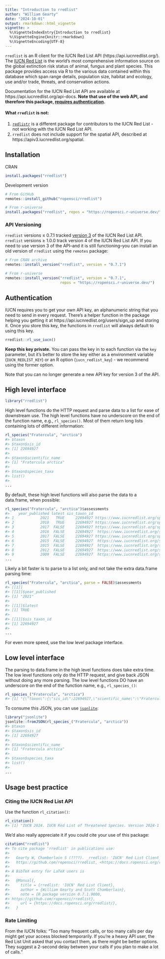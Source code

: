 ```yaml
---
title: "Introduction to rredlist"
author: "William Gearty"
date: "2024-10-01"
output: rmarkdown::html_vignette
vignette: >
  %\VignetteIndexEntry{Introduction to rredlist}
  %\VignetteEngine{knitr::rmarkdown}
  %\VignetteEncoding{UTF-8}
---
```


<!-- Generated by vignettes/precompile.R: do not edit by hand.
Please edit source in vignettes/source/_rredlist.Rmd -->


`rredlist` is an R client for the IUCN Red List API (https://api.iucnredlist.org/).
The [IUCN Red List](https://www.iucnredlist.org/) is the world’s most comprehensive information source on the global extinction risk status of animal, fungus and plant species. This package provides access via R to the various data contained within this database which span range details, population size, habitat and ecology, use and/or trade, threats, and conservation actions.

Documentation for the IUCN Red List API are available at https://api.iucnredlist.org/api-docs. **Note that use of the web API, and therefore this package, [requires authentication](#authentication).**

#### What `rredlist` is not:

1. [`redlistr`](https://cran.r-project.org/package=redlistr) is a different package for contributors to the IUCN Red List - not working with the IUCN Red List API.
2. `rredlist` does not include support for the spatial API, described at https://apiv3.iucnredlist.org/spatial.

## Installation

CRAN


``` r
install.packages("rredlist")
```

Development version


``` r
# From GitHub
remotes::install_github("ropensci/rredlist")

# From r-universe
install.packages("rredlist", repos = "https://ropensci.r-universe.dev/")
```

### API Versioning

`rredlist` versions ≤ 0.7.1 tracked [version 3](https://apiv3.iucnredlist.org/) of the IUCN Red List API. `rredlist` versions ≥ 1.0.0 track version 4 of the IUCN Red List API. If you need to use version 3 of the API--and it is still functioning--you can install an old version of `rredlist` using the `remotes` package:


``` r
# From CRAN archive
remotes::install_version("rredlist", version = "0.7.1")

# From r-universe
remotes::install_version("rredlist", version = "0.7.1",
                         repos = "https://ropensci.r-universe.dev/")
```

## Authentication

IUCN requires you to get your own API key, an alphanumeric string that you need to send in every request. There's a helper function in the package helping you getting it at https://api.iucnredlist.org/users/sign_up and storing it. Once you store this key, the functions in `rredlist` will always default to using this key.


``` r
rredlist::rl_use_iucn()
```

**Keep this key private.** You can pass the key in to each function via the `key` parameter, but it's better to store the key either as a environment variable (`IUCN_REDLIST_KEY`) or an R option (`iucn_redlist_key`) - we recommend using the former option.

Note that you can no longer generate a new API key for version 3 of the API.

## High level interface


``` r
library("rredlist")
```

High level functions do the HTTP request and parse data to a list for ease
of downstream use. The high level functions have no underscore on the end
of the function name, e.g., `rl_species()`. Most of them return long lists containing lots of different information:


``` r
rl_species("Fratercula", "arctica")
#> $taxon
#> $taxon$sis_id
#> [1] 22694927
#> 
#> $taxon$scientific_name
#> [1] "Fratercula arctica"
#> 
#> $taxon$species_taxa
#> list()
#> 
...
```

By default, these high level functions will also parse the data to a data.frame, when possible:


``` r
rl_species("Fratercula", "arctica")$assessments
#>    year_published latest sis_taxon_id                                                    url assessment_id
#> 1            2021   TRUE     22694927 https://www.iucnredlist.org/species/22694927/166290968     166290968
#> 2            2018   TRUE     22694927 https://www.iucnredlist.org/species/22694927/132581443     132581443
#> 3            2017  FALSE     22694927 https://www.iucnredlist.org/species/22694927/117606911     117606911
#> 4            2016  FALSE     22694927  https://www.iucnredlist.org/species/22694927/93477427      93477427
#> 5            2017  FALSE     22694927 https://www.iucnredlist.org/species/22694927/110638141     110638141
#> 6            2015  FALSE     22694927  https://www.iucnredlist.org/species/22694927/82593109      82593109
#> 7            2015  FALSE     22694927  https://www.iucnredlist.org/species/22694927/60110592      60110592
#> 8            2012  FALSE     22694927  https://www.iucnredlist.org/species/22694927/38908739      38908739
#> 9            2009  FALSE     22694927  https://www.iucnredlist.org/species/22694927/28178290      28178290
...
```

Likely a bit faster is to parse to a list only, and not take the extra data.frame parsing time:


``` r
rl_species("Fratercula", "arctica", parse = FALSE)$assessments
#> [[1]]
#> [[1]]$year_published
#> [1] "2021"
#> 
#> [[1]]$latest
#> [1] TRUE
#> 
#> [[1]]$sis_taxon_id
#> [1] 22694927
#> 
...
```

For even more speed, use the low level package interface.

## Low level interface

The parsing to data.frame in the high level functions does take extra time. The low level functions
only do the HTTP request, and give back JSON without doing any more parsing. The low level functions DO have an underscore on the end of the function name, e.g., `rl_species_()`:


``` r
rl_species_("Fratercula", "arctica")
#> [1] "{\"taxon\":{\"sis_id\":22694927,\"scientific_name\":\"Fratercula arctica\",\"species_taxa\":[],\"subpopulation_taxa\":[],\"infrarank_taxa\":[],\"kingdom_name\":\"ANIMALIA\",\"phylum_name\":\"CHORDATA\",\"class_name\":\"AVES\",\"order_name\":\"CHARADRIIFORMES\",\"family_name\":\"ALCIDAE\",\"genus_name\":\"Fratercula\",\"species_name\":\"arctica\",\"subpopulation_name\":null,\"infra_name\":null,\"authority\":\"(Linnaeus, 1758)\",\"species\":true,\"subpopulation\":false,\"infrarank\":false,\"ssc_groups\":[{\"name\":\"IUCN SSC Bird Red List Authority (BirdLife International)\",\"url\":\"https://www.birdlife.org/\",\"description\":\"Red List Authority Coordinator: Ian Burfield (ian.burfield@birdlife.org)\"}],\"common_names\":[{\"main\":false,\"name\":\"Puffin\",\"language\":{\"code\":\"eng\",\"description\":{\"en\":\"English\"}}},{\"main\":true,\"name\":\"Atlantic Puffin\",\"language\":{\"code\":\"eng\",\"description\":{\"en\":\"English\"}}}],\"synonyms\":[]},\"assessments\":[{\"year_published\":\"2021\",\"latest\":true,\"sis_taxon_id\":22694927,\"url\":\"https://www.iucnredlist.org/species/22694927/166290968\",\"assessment_id\":166290968,\"scopes\":[{\"description\":{\"en\":\"Europe\"},\"code\":\"2\"}]},{\"year_published\":\"2018\",\"latest\":true,\"sis_taxon_id\":22694927,\"url\":\"https://www.iucnredlist.org/species/22694927/132581443\",\"assessment_id\":132581443,\"scopes\":[{\"description\":{\"en\":\"Global\"},\"code\":\"1\"}]},{\"year_published\":\"2017\",\"latest\":false,\"sis_taxon_id\":22694927,\"url\":\"https://www.iucnredlist.org/species/22694927/117606911\",\"assessment_id\":117606911,\"scopes\":[{\"description\":{\"en\":\"Global\"},\"code\":\"1\"}]},{\"year_published\":\"2016\",\"latest\":false,\"sis_taxon_id\":22694927,\"url\":\"https://www.iucnredlist.org/species/22694927/93477427\",\"assessment_id\":93477427,\"scopes\":[{\"description\":{\"en\":\"Global\"},\"code\":\"1\"}]},{\"year_published\":\"2017\",\"latest\":false,\"sis_taxon_id\":22694927,\"url\":\"https://www.iucnredlist.org/species/22694927/110638141\",\"assessment_id\":110638141,\"scopes\":[{\"description\":{\"en\":\"Global\"},\"code\":\"1\"}]},{\"year_published\":\"2015\",\"latest\":false,\"sis_taxon_id\":22694927,\"url\":\"https://www.iucnredlist.org/species/22694927/82593109\",\"assessment_id\":82593109,\"scopes\":[{\"description\":{\"en\":\"Global\"},\"code\":\"1\"}]},{\"year_published\":\"2015\",\"latest\":false,\"sis_taxon_id\":22694927,\"url\":\"https://www.iucnredlist.org/species/22694927/60110592\",\"assessment_id\":60110592,\"scopes\":[{\"description\":{\"en\":\"Europe\"},\"code\":\"2\"}]},{\"year_published\":\"2012\",\"latest\":false,\"sis_taxon_id\":22694927,\"url\":\"https://www.iucnredlist.org/species/22694927/38908739\",\"assessment_id\":38908739,\"scopes\":[{\"description\":{\"en\":\"Global\"},\"code\":\"1\"}]},{\"year_published\":\"2009\",\"latest\":false,\"sis_taxon_id\":22694927,\"url\":\"https://www.iucnredlist.org/species/22694927/28178290\",\"assessment_id\":28178290,\"scopes\":[{\"description\":{\"en\":\"Global\"},\"code\":\"1\"}]},{\"year_published\":\"2008\",\"latest\":false,\"sis_taxon_id\":22694927,\"url\":\"https://www.iucnredlist.org/species/22694927/28179292\",\"assessment_id\":28179292,\"scopes\":[{\"description\":{\"en\":\"Global\"},\"code\":\"1\"}]},{\"year_published\":\"2004\",\"latest\":false,\"sis_taxon_id\":22694927,\"url\":\"https://www.iucnredlist.org/species/22694927/28180639\",\"assessment_id\":28180639,\"scopes\":[{\"description\":{\"en\":\"Global\"},\"code\":\"1\"}]},{\"year_published\":\"2000\",\"latest\":false,\"sis_taxon_id\":22694927,\"url\":\"https://www.iucnredlist.org/species/22694927/28181882\",\"assessment_id\":28181882,\"scopes\":[{\"description\":{\"en\":\"Global\"},\"code\":\"1\"}]},{\"year_published\":\"1994\",\"latest\":false,\"sis_taxon_id\":22694927,\"url\":\"https://www.iucnredlist.org/species/22694927/28183212\",\"assessment_id\":28183212,\"scopes\":[{\"description\":{\"en\":\"Global\"},\"code\":\"1\"}]},{\"year_published\":\"1988\",\"latest\":false,\"sis_taxon_id\":22694927,\"url\":\"https://www.iucnredlist.org/species/22694927/28184380\",\"assessment_id\":28184380,\"scopes\":[{\"description\":{\"en\":\"Global\"},\"code\":\"1\"}]}],\"params\":{\"genus_name\":\"Fratercula\",\"species_name\":\"arctica\"}}"
```

To consume this JSON, you can use [`jsonlite`](https://jeroen.r-universe.dev/jsonlite):


``` r
library("jsonlite")
jsonlite::fromJSON(rl_species_("Fratercula", "arctica"))
#> $taxon
#> $taxon$sis_id
#> [1] 22694927
#> 
#> $taxon$scientific_name
#> [1] "Fratercula arctica"
#> 
#> $taxon$species_taxa
#> list()
#> 
...
```

## Usage best practice

### Citing the IUCN Red List API

Use the function `rl_citation()`:


``` r
rl_citation()
#> [1] "IUCN 2024. IUCN Red List of Threatened Species. Version 2024-1 <www.iucnredlist.org>"
```

We'd also really appreciate it if you could cite your use of this package:


``` r
citation("rredlist")
#> To cite package 'rredlist' in publications use:
#> 
#>   Gearty W, Chamberlain S (????). _rredlist: 'IUCN' Red List Client_. R package version 0.7.1.9000,
#>   https://github.com/ropensci/rredlist, <https://docs.ropensci.org/rredlist/>.
#> 
#> A BibTeX entry for LaTeX users is
#> 
#>   @Manual{,
#>     title = {rredlist: 'IUCN' Red List Client},
#>     author = {William Gearty and Scott Chamberlain},
#>     note = {R package version 0.7.1.9000, 
#> https://github.com/ropensci/rredlist},
#>     url = {https://docs.ropensci.org/rredlist/},
#>   }
```

### Rate Limiting

From the IUCN folks: "Too many frequent calls, or too many calls per day
might get your access blocked temporarily. If you're a heavy API user, the
Red List Unit asked that you contact them, as there might be better options.
They suggest a 2-second delay between your calls if you plan to make a
lot of calls."
